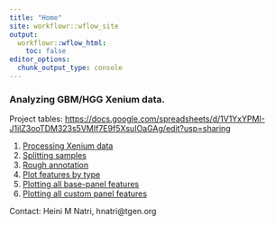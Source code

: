 ```yaml
---
title: "Home"
site: workflowr::wflow_site
output:
  workflowr::wflow_html:
    toc: false
editor_options:
  chunk_output_type: console
---
```


### Analyzing GBM/HGG Xenium data.

Project tables: [https://docs.google.com/spreadsheets/d/1V1YxYPMI-J1ilZ3ooTDM323s5VMIf7E9f5XsuIOaGAg/edit?usp=sharing](https://docs.google.com/spreadsheets/d/1V1YxYPMI-J1ilZ3ooTDM323s5VMIf7E9f5XsuIOaGAg/edit?usp=sharing)

1. [Processing Xenium data](Xenium_processing.html)\
2. [Splitting samples](splitting_samples.html)\
3. [Rough annotation](annotation.html)\
4. [Plot features by type](plot_features.html)\
5. [Plotting all base-panel features](plot_all_features.html)\
6. [Plotting all custom panel features](plot_all_features_custom.html)\

Contact: Heini M Natri, hnatri@tgen.org